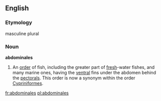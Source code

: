 ==English==

===Etymology===
{{L.}} masculine plural 

===Noun===
'''abdominales'''

# {{context|zoology|obsolete}} An [[order]] of fish, including the greater part of [[fresh]]-water fishes, and many marine ones, having the [[ventral]] fins under the abdomen behind the [[pectoral]]s.  This order is now a synonym within the order [[Cypriniformes]].

[[fr:abdominales]]
[[pl:abdominales]]